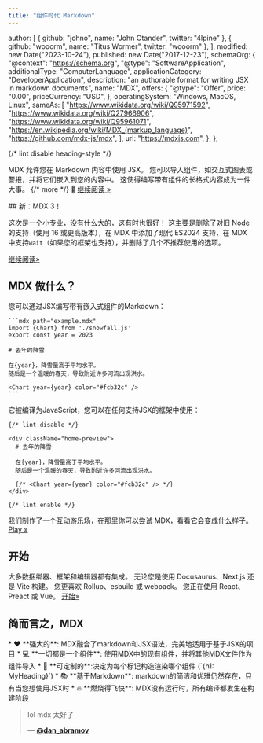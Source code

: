 ```yaml
---
title: "组件时代 Markdown"
---
```


  author: [
    { github: "johno", name: "John Otander", twitter: "4lpine" },
    { github: "wooorm", name: "Titus Wormer", twitter: "wooorm" },
  ],
  modified: new Date("2023-10-24"),
  published: new Date("2017-12-23"),
  schemaOrg: {
    "@context": "https://schema.org",
    "@type": "SoftwareApplication",
    additionalType: "ComputerLanguage",
    applicationCategory: "DeveloperApplication",
    description: "an authorable format for writing JSX in markdown documents",
    name: "MDX",
    offers: {
      "@type": "Offer",
      price: "0.00",
      priceCurrency: "USD",
    },
    operatingSystem: "Windows, MacOS, Linux",
    sameAs: [
      "https://www.wikidata.org/wiki/Q95971592",
      "https://www.wikidata.org/wiki/Q27966906",
      "https://www.wikidata.org/wiki/Q95961071",
      "https://en.wikipedia.org/wiki/MDX_(markup_language)",
      "https://github.com/mdx-js/mdx",
    ],
    url: "https://mdxjs.com",
  },
};

{/* lint disable heading-style */}

MDX 允许您在 Markdown 内容中使用 JSX。
您可以导入组件，如交互式图表或警报，并将它们嵌入到您的内容中。
这使得编写带有组件的长格式内容成为一件大事。 {/* more */}
🚀
[继续阅读 »][what]

<div className="card big">
  ## 新：MDX 3！

这次是一个小专业，没有什么大的，这有时也很好！
这主要是删除了对旧 Node 的支持（使用 16 或更高版本），在 MDX 中添加了现代 ES2024 支持，在 MDX 中支持`wait`（如果您的框架也支持），并删除了几个不推荐使用的选项。

[继续阅读»][v3]

</div>

## MDX 做什么？

<div className="big-columns">
  <div>
    您可以通过JSX编写带有嵌入式组件的Markdown：

    ```mdx path="example.mdx"
    import {Chart} from './snowfall.js'
    export const year = 2023

    # 去年的降雪

    在{year}，降雪量高于平均水平。
    随后是一个温暖的春天，导致附近许多河流出现洪水。

    <Chart year={year} color="#fcb32c" />
    ```

  </div>

  <div>
    它被编译为JavaScript，您可以在任何支持JSX的框架中使用：

    {/* lint disable */}

    <div className="home-preview">
      # 去年的降雪

      在{year}，降雪量高于平均水平。
      随后是一个温暖的春天，导致附近许多河流出现洪水。

      {/* <Chart year={year} color="#fcb32c" /> */}
    </div>

    {/* lint enable */}

  </div>
</div>

我们制作了一个互动游乐场，在那里你可以尝试 MDX，看看它会变成什么样子。
[Play »][playground]

## 开始

大多数捆绑器、框架和编辑器都有集成。
无论您是使用 Docusaurus、Next.js 还是 Vite 构建。
您更喜欢 Rollup、esbuild 或 webpack。
您正在使用 React、Preact 或 Vue。
[开始»][getting-started]

## 简而言之，MDX

<div className="emoji-list">
  * ❤️ **强大的**: MDX融合了markdown和JSX语法，完美地适用于基于JSX的项目
  * 💻 **一切都是一个组件**: 使用MDX中的现有组件，并将其他MDX文件作为组件导入
  * 🔧 **可定制的**:决定为每个标记构造渲染哪个组件 (`{h1: MyHeading}`)
  * 📚 **基于Markdown**: markdown的简洁和优雅仍然存在，只有当您想使用JSX时
  * 🔥 **燃烧得飞快**: MDX没有运行时，所有编译都发生在构建阶段
</div>

> lol mdx 太好了
>
> — [**@dan_abramov**][quote]

[quote]: https://twitter.com/dan_abramov/status/1286411354996449281
[what]: /docs/what-is-mdx/
[v3]: /blog/v3/
[playground]: /playground/
[getting-started]: /docs/getting-started/
